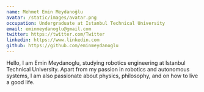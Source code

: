 ```yaml
---
name: Mehmet Emin Meydanoğlu
avatar: /static/images/avatar.png
occupation: Undergraduate at Istanbul Technical University
email: eminmeydanoglu@gmail.com
twitter: https://twitter.com/Twitter
linkedin: https://www.linkedin.com
github: https://github.com/eminmeydanoglu
---
```


Hello, I am Emin Meydanoglu, studying robotics engineering at Istanbul Technical University. Apart from my passion in robotics and autonomous systems, I am also passionate about physics, philosophy, and on how to live a good life.